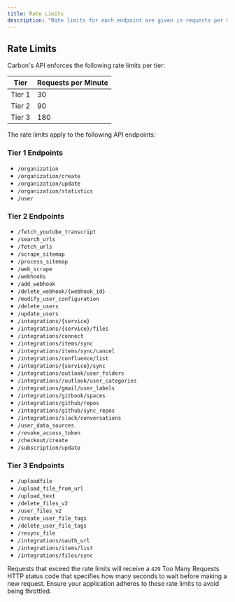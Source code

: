 ```yaml
---
title: Rate Limits
description: "Rate limits for each endpoint are given in requests per minute. Custom rate limits are available on the custom plans. Please reach out to team@carbon.ai for more details."
---
```



## Rate Limits

Carbon's API enforces the following rate limits per tier:

| Tier   | Requests per Minute |
|--------|---------------------|
| Tier 1 | 30                  |
| Tier 2 | 90                  | 
| Tier 3 | 180                 |

The rate limits apply to the following API endpoints:

### Tier 1 Endpoints
- `/organization`
- `/organization/create`
- `/organization/update` 
- `/organization/statistics`
- `/user`

### Tier 2 Endpoints
- `/fetch_youtube_transcript`
- `/search_urls`
- `/fetch_urls`
- `/scrape_sitemap`
- `/process_sitemap`
- `/web_scrape`
- `/webhooks`
- `/add_webhook`
- `/delete_webhook/{webhook_id}`
- `/modify_user_configuration`
- `/delete_users`
- `/update_users`
- `/integrations/{service}`
- `/integrations/{service}/files`
- `/integrations/connect`
- `/integrations/items/sync`
- `/integrations/items/sync/cancel`
- `/integrations/confluence/list`
- `/integrations/{service}/sync`
- `/integrations/outlook/user_folders`
- `/integrations//outlook/user_categories`
- `/integrations/gmail/user_labels`
- `/integrations/gitbook/spaces`
- `/integrations/github/repos` 
- `/integrations/github/sync_repos`
- `/integrations/slack/conversations`
- `/user_data_sources`
- `/revoke_access_token`
- `/checkout/create`
- `/subscription/update`

### Tier 3 Endpoints  
- `/uploadfile`
- `/upload_file_from_url`
- `/upload_text`
- `/delete_files_v2`
- `/user_files_v2`
- `/create_user_file_tags`
- `/delete_user_file_tags`
- `/resync_file`
- `/integrations/oauth_url`
- `/integrations/items/list`
- `/integrations/files/sync`

Requests that exceed the rate limits will receive a `429` Too Many Requests HTTP status code that specifies how many seconds to wait before making a new request. Ensure your application adheres to these rate limits to avoid being throttled.
